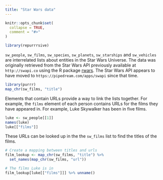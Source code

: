 ```yaml
---
title: "Star Wars data"
---
```


```r
knitr::opts_chunk$set(
  collapse = TRUE,
  comment = "#>"
)
```

```r
library(repurrrsive)
```

`sw_people`, `sw_films`, `sw_species`, `sw_planets`, `sw_starships` and `sw_vehicles` are interrelated lists about entities in the Star Wars Universe.
The data was originally retrieved from the Star Wars API previously available at `http://swapi.co` using the R package [rwars](https://github.com/Ironholds/rwars).
The Star Wars API appears to have moved to `https://pipedream.com/apps/swapi` since that time.

```r
library(purrr)
map_chr(sw_films, "title") 
```

Elements that contain URLs provide a way to link the lists together.
For example, the `films` element of each person contains URLs for the films they have appeared in.
For example, Luke Skywalker has been in five films.

```r
luke <- sw_people[[1]]
names(luke)
luke[["films"]]
```

These URLs can be looked up in the the `sw_films` list to find the titles of the films.

```r
# Create a mapping between titles and urls
film_lookup <- map_chr(sw_films, "title") %>% 
  set_names(map_chr(sw_films, "url"))

# The films Luke is in
film_lookup[luke[["films"]]] %>% unname()
```
